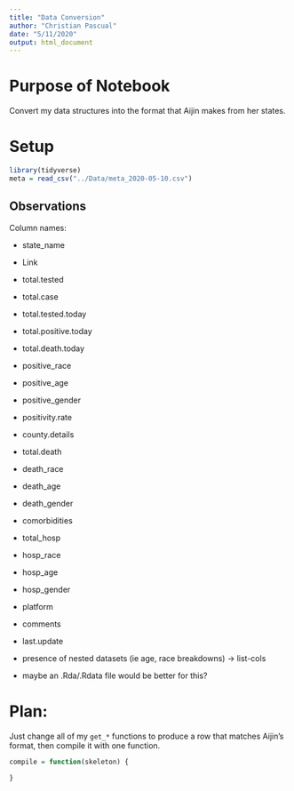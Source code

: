 ```yaml
---
title: "Data Conversion"
author: "Christian Pascual"
date: "5/11/2020"
output: html_document
---
```


# Purpose of Notebook

Convert my data structures into the format that Aijin makes from her states.

# Setup

```r
library(tidyverse)
meta = read_csv("../Data/meta_2020-05-10.csv")
```

## Observations

Column names:

- state_name	
- Link	
- total.tested	
- total.case	
- total.tested.today	
- total.positive.today	
- total.death.today	
- positive_race	
- positive_age	
- positive_gender	
- positivity.rate	
- county.details	
- total.death	
- death_race	
- death_age	
- death_gender	
- comorbidities	
- total_hosp	
- hosp_race	
- hosp_age	
- hosp_gender	
- platform	
- comments	
- last.update

- presence of nested datasets (ie age, race breakdowns) -> list-cols
- maybe an .Rda/.Rdata file would be better for this?

# Plan:

Just change all of my `get_*` functions to produce a row that matches Aijin's format, then compile it with one function.

```r
compile = function(skeleton) {
  
}
```


```r

```

